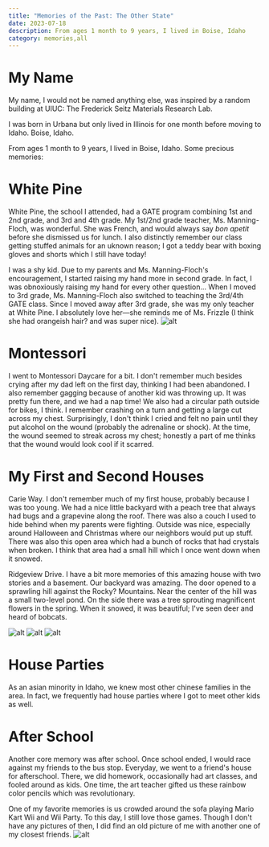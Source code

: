 ```yaml
---
title: "Memories of the Past: The Other State"
date: 2023-07-18
description: From ages 1 month to 9 years, I lived in Boise, Idaho
category: memories,all
---
```


# My Name
My name, I would not be named anything else, was inspired by a random building at UIUC:
The Frederick Seitz Materials Research Lab.

I was born in Urbana but only lived in Illinois for one month before moving to Idaho.
Boise, Idaho.

From ages 1 month to 9 years, I lived in Boise, Idaho. Some precious memories:

# White Pine
White Pine, the school I attended, had a GATE program combining 1st and 2nd grade, and 3rd and 4th grade.
My 1st/2nd grade teacher, Ms. Manning-Floch, was wonderful.
She was French, and would always say *bon apetit* before she dismissed us for lunch.
I also distinctly remember our class getting stuffed animals for an uknown reason;
I got a teddy bear with boxing gloves and shorts which I still have today!

I was a shy kid.
Due to my parents and Ms. Manning-Floch's encouragement, I started raising my hand more in second grade.
In fact, I was obnoxiously raising my hand for every other question...
When I moved to 3rd grade, Ms. Manning-Floch also switched to teaching the 3rd/4th GATE class.
Since I moved away after 3rd grade, she was my only teacher at White Pine.
I absolutely love her—she reminds me of Ms. Frizzle (I think she had orangeish hair? and was super nice).
![alt](/white-pine.jpg)

# Montessori
I went to Montessori Daycare for a bit.
I don't remember much besides crying after my dad left on the first day, thinking I had been abandoned.
I also remember gagging because of another kid was throwing up.
It was pretty fun there, and we had a nap time!
We also had a circular path outside for bikes, I think.
I remember crashing on a turn and getting a large cut across my chest.
Surprisingly, I don't think I cried and felt no pain until they put alcohol on the wound (probably the adrenaline or shock).
At the time, the wound seemed to streak across my chest; honestly a part of me thinks that the wound would look cool if it scarred.

# My First and Second Houses
Carie Way. I don't remember much of my first house, probably because I was too young. 
We had a nice little backyard with a peach tree that always had bugs and a grapevine along the roof.
There was also a couch I used to hide behind when my parents were fighting.
Outside was nice, especially around Halloween and Christmas where our neighbors would put up stuff.
There was also this open area which had a bunch of rocks that had crystals when broken.
I think that area had a small hill which I once went down when it snowed.

Ridgeview Drive. I have a bit more memories of this amazing house with two stories and a basement.
Our backyard was amazing.
The door opened to a sprawling hill against the Rocky? Mountains.
Near the center of the hill was a small two-level pond.
On the side there was a tree sprouting magnificent flowers in the spring.
When it snowed, it was beautiful; I've seen deer and heard of bobcats.

<div className='flex justify-center'>
    <img src="/old-tree-flowers.jpg" alt="alt" className='w-1/4 rounded-lg mx-4 my-4'></img>
    <img src="/not-snowy.jpg" alt="alt" className='w-1/4 rounded-lg mx-4 my-4'></img>
    <img src="/snowy-view.jpg" alt="alt" className='w-1/4 rounded-lg mx-4 my-4'></img>
</div>

# House Parties
As an asian minority in Idaho, we knew most other chinese families in the area.
In fact, we frequently had house parties where I got to meet other kids as well.

# After School
Another core memory was after school. Once school ended, I would race against my friends to the bus stop. 
Everyday, we went to a friend's house for afterschool. 
There, we did homework, occasionally had art classes, and fooled around as kids.
One time, the art teacher gifted us these rainbow color pencils which was revolutionary.

One of my favorite memories is us crowded around the sofa playing Mario Kart Wii and Wii Party.
To this day, I still love those games.
Though I don't have any pictures of then, I did find an old picture of me with another one of my closest friends.
![alt](/tony.jpg)
